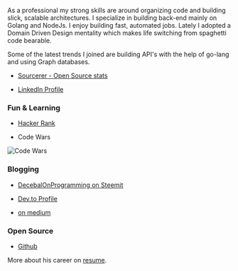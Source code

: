 
<div className={styles.Document}>

As a professional my strong skills are around organizing code and building slick, scalable architectures.
I specialize in building back-end mainly on Golang and NodeJs. I enjoy building fast, automated jobs. Lately I adopted a Domain Driven Design mentality which makes life switching from spaghetti code bearable.

Some of the latest trends I joined are building API's with the help of go-lang and using Graph databases.

- [Sourcerer - Open Source stats](https://sourcerer.io/decebal)

- [LinkedIn Profile](https://www.linkedin.com/in/decebaldobrica/)

### Fun & Learning 

- [Hacker Rank](https://www.hackerrank.com/decebal4art)

- Code Wars

![Code Wars](https://www.codewars.com/users/decebal2dac/badges/large)

### Blogging

- [DecebalOnProgramming on Steemit](https://steemit.com/@decebal2dac) 

- [Dev.to Profile](https://dev.to/ddonprogramming)

- [on medium](https://medium.com/@decebaldobrica)

### Open Source

- [Github](https://github.com/decebal)

More about his career on [resume](https://docs.google.com/document/d/1pE_GCARcH-_mqrotPjWsYbfVg1N_R-lykHSJTU91XEQ/edit?usp=sharing).


</div>
